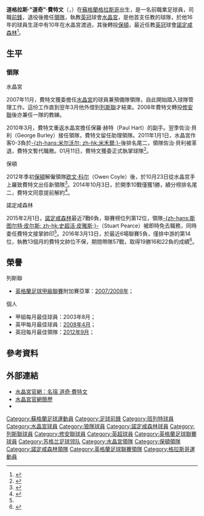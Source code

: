 {{noteTA|G1=足球|G2=FAcup|G3=EPL
|T=zh-hans:道奇·弗里德曼; zh-hk:道奇·費特文;
|1=zh-hans:弗里德曼; zh-hk:費特文;
|2=zh-hans:道格拉斯·"道奇"·弗里德曼; zh-hk:道格拉斯·"道奇"·費特文;
}}
{{Infobox football biography
| name = 道奇·費特文<br />''Dougie Freedman''
| image = 
| fullname = Douglas Freedman 
| height = {{height|ft=5|in=9}}
| birth_date  = {{birth date and age|1974|5|25|df=yes}} 
| birth_place = [[蘇格蘭|蘇格蘭]][[格拉斯哥|格拉斯哥]]
| currentclub = 
| position = [[前鋒_(足球)|前鋒]] 
| youthyears1= 1992–1994 
| youthclubs1= [[女王公园巡游者足球俱乐部|昆士柏流浪]] 
| years1 = 1994-1995
| years2 = 1995–1997
| years3 = 1997
| years4 = 1997–1998
| years5 = 1998-2000
| years6 = 2000-2008
| years7 = 2008
| years8 = 2008-2010
| clubs1 = [[巴尼特足球俱乐部|班列特]]
| clubs2 = [[水晶宫足球俱乐部|水晶宮]]
| clubs3 = → [[伍尔弗汉普顿流浪足球俱乐部|狼隊]]
| clubs4 = [[伍尔弗汉普顿流浪足球俱乐部|狼隊]]
| clubs5 = [[诺丁汉森林足球俱乐部|諾定咸森林]]
| clubs6 = [[水晶宫足球俱乐部|水晶宮]]
| clubs7 = → [[列斯聯足球會|列斯聯]]
| clubs8 = [[绍森德足球俱乐部|修安聯]]
| caps1 = 47  | goals1 = 27
| caps2 = 93  | goals2 = 31
| caps3 = 2   | goals3 = 2
| caps4 = 27  | goals4 = 8
| caps5 = 70  | goals5 = 18
| caps6 = 237 | goals6 = 64
| caps7 = 14  | goals7 = 6
| caps8 = 37  | goals8 = 6
| totalcaps = 524
| totalgoals = 160
| nationalyears1 = 1994-1995
| nationalyears2 = 2001–2002 
| nationalteam1 = [[蘇格蘭21歲以下足球代表隊|蘇格蘭U21]]
| nationalteam2 = [[蘇格蘭足球代表隊|蘇格蘭]] 
| nationalcaps1 = 8 | nationalgoals1 = 2
| nationalcaps2 = 2 | nationalgoals2 = 1
| manageryears1 = 2011–2012
| managerclubs1 = [[水晶宫足球俱乐部|水晶宮]]
| manageryears2 = 2012–2014
| managerclubs2 = [[博尔顿足球俱乐部|保頓]] 
| manageryears3 = 2015–2016
| managerclubs3 = [[诺丁汉森林足球俱乐部|諾定咸森林]]
| pcupdate      = 2012年10月24日 (三) 01:08 (UTC)
| ntupdate      = 2011年10月26日 (三) 00:45 (UTC)
}}

'''道格拉斯·"道奇"·費特文'''（{{lang-en|'''Douglas "Dougie" Freedman'''}}，{{bd|1974年|5月25日|catidx=Freedman, Dougie}}）在[[蘇格蘭|蘇格蘭]][[格拉斯哥|格拉斯哥]]出生，是一名前職業足球員，司職[[前鋒_(足球)|前鋒]]，退役後擔任[[領隊_(足球)|領隊]]，執教[[英冠|英冠]]球會[[水晶宫足球俱乐部|水晶宮]]，是他首支任教的球隊，於他16年的球員生涯中有10年在水晶宮渡過，其後轉投[[博尔顿足球俱乐部|保頓]]，最近任教[[英冠|英冠]]球會[[诺丁汉森林足球俱乐部|諾定咸森林]]<ref name="Dougie Freedman2">{{citenews |language =en |url =http://www.bbc.com/sport/0/football/31085816 |title =Dougie Freedman replaces Stuart Pearce at Nottingham Forest |work =''[[BBC_Sport|BBC Sport]]'' |date =2015-02-01 |accessdate =2015-02-02 |archive-date =2015-02-02 |archive-url =https://web.archive.org/web/20150202231852/http://www.bbc.com/sport/0/football/31085816 |dead-url =no }}</ref>。

==生平==
<!--
===球會===
;班列特
Freedman began his career with top flight [[Queens_Park_Rangers_F.C.|Queens Park Rangers]] in 1992, but never made their first team. He moved to [[Football_League_Third_Division|Third Division]] [[Barnet_F.C.|Barnet]] on a free transfer in July 1994, aged 20. He made his league debut in August 1994 and quickly became the club's leading player as he struck 24 goals in his debut season. A bright start to the following season attracted the interest of [[Crystal_Palace_F.C.|Crystal Palace]].

;水晶宮
Freedman was signed by [[Crystal_Palace_F.C.|Crystal Palace]] for a fee of £800,000 in September 1995. He instantly showed he could continue his goalscoring form at the higher level when he netted 20 times in the [[1995-96_in_English_football|1995–96]] season. This haul included the second fastest hat-trick in Crystal Palace's history – 11 minutes – against [[Grimsby_Town_F.C.|Grimsby Town]] on 5 March 1996.

The following, 1996-97 season saw a less prolific 11 goals but helped the club to the promotion play-offs. He then scored crucial goals in the 89th and 90th minutes of their Play Off semi-final tie with [[Wolverhampton_Wanderers_F.C.|Wolves]] after coming off the bench with 17 minutes left. Palace went on to win promotion in the [[Wembley_Stadium_(1923)|Wembley]] Play Off final, beating [[Sheffield_United_F.C.|Sheffield United]] 1–0.

Freedman's experience of [[Premier_League|Premier League]] football in the 1997-98 season proved short-lived though as he only managed seven top flight games before being sold to [[Wolverhampton_Wanderers_F.C.|Wolves]], ironically the club he had helped deny promotion.

;狼隊
Freedman joined [[Wolverhampton_Wanderers|Wolverhampton Wanderers]] initially on loan in October 1997, but after impressing with two goals in as many games, Wolves quickly signed him permanently in a £800,000 combined deal with Palace defender [[Jamie_Smith_(footballer_born_1974)|Jamie Smith]]. However, Freemans's time at Wolves only lasted until the end of the [[1997-98_in_English_football|1997–98]] season. He was the team's top goalscorer with 13 in total in a season that saw Wolves fail to mount a serious promotion challenge. The emergence of striker [[Robbie_Keane|Robbie Keane]] during the season helped convince [[Wolverhampton_Wanderers_F.C.|Wolves]] to sell Freedman.

;諾定咸森林
In August 1998 Freedman signed for newly promoted Premier League side [[Nottingham_Forest_F.C.|Nottingham Forest]] for a fee of £950,000. He made his first appearance for Forest on 17 August 1998 as a substitute in a 2-1 defeat at Arsenal.  In his first full campaign in the top flight in 1998-99 he scored nine goals for Forest who were relegated that season to [[Football_League_First_Division|Division One]]. In his second season at Forest in 1999-2000 the club languished in mid-table under manager [[David_Platt_(footballer)|David Platt]]. Freedman made a total of 83 appearances, and scoring 23 goals, before being sold to [[Crystal_Palace_F.C.|Crystal Palace]] in October 2000.

;重返水晶宮
Freedman signed for Palace in October 2000 for a transfer fee of £600,000. He rejoined the club during a relegation threatened campaign, but one which ended with perhaps his most famous goal for the club. Relegation to the third tier loomed in their final game of the season at [[Stockport_County_F.C.|Stockport County]], with three minutes left and no score. Dramatically, Freedman then scored the vital goal that kept Palace in the division, and relegated [[Huddersfield_Town_A.F.C.|Huddersfield Town]].

The following season saw Freeman bag 21 goals in all competitions, his best seasonal tally for Palace. This also earned him a call-up to the [[Scotland_national_football_team|Scottish national team]], to add to his earlier Under 21 caps. However, the next season was less of a personal success as he was dropped from the Scotland side, and began to find his appearances limited at Palace, as manager [[Trevor_Francis|Trevor Francis]] largely preferred [[Ade_Akinbiyi|Ade Akinbiyi]], [[Dele_Adebola|Dele Adebola]], and [[Andrew_Johnson_(English_footballer)|Andy Johnson]] to him.

His fortunes were revived in [[2003-04_in_English_football|2003–04]] though, as he re-established himself as a first choice regular under new manager [[Iain_Dowie|Iain Dowie]]. A strong surge in the second half of the season saw the club go from relegation contenders to the promotion play-offs. Freedman scored during the penalty shootout victory at [[Sunderland_A.F.C.|Sunderland]] in the semi finals to help the club to the final. He was an unused substitute in the final though, which saw the club beat [[West_Ham_United_F.C.|West Ham]], the second time he had been promoted with the club.

However, life in the [[Premier_League|Premier League]] in [[2004-05_in_English_football|2004–05]] saw Freedman often overlooked as the team employed only one striker in most games, with [[Andrew_Johnson_(English_footballer)|Andy Johnson]] being the preferred choice in this role. Despite attracting interest from [[Leeds_United_A.F.C.|Leeds United]] midway through the season, he remained committed to the Palace cause of consolidating [[FA_Premier_League|Premier League]] status by rejecting a loan bid from the [[Football_League_Championship|Championship]] contenders. He stayed to score his only top flight goal for the club in their vital final fixture at [[Charlton_Athletic_F.C.|Charlton Athletic]], drawing them level at 1–1. However, the eventual 2–2 result saw the club endure a record third [[Premier_League|Premier League]] relegation.

Back in the [[Football_League_Championship|Championship]], he remained down the pecking order behind England international [[Andrew_Johnson_(English_footballer)|Andy Johnson]] and Republic of Ireland international [[Clinton_Morrison|Clinton Morrison]]. However, injuries to Johnson and [[Jon_Macken|Jon Macken]], and lack of form from Morrison brought him back into the team and he scored his 100th and 101st goals for Crystal Palace in a 3–2 win at rivals [[Brighton_&_Hove_Albion_F.C.|Brighton & Hove Albion]] on 20 November 2005. This made him only the seventh player in Palace history to have reached the century mark.

He managed to stay in the line-up after Johnson's return, having made a great impression on Palace boss [[Iain_Dowie|Iain Dowie]], who, later, made a public call to [[Scotland_national_football_team|Scotland]] boss [[Walter_Smith|Walter Smith]] for the striker to be given another chance in the national side. He ended the season with seven league goals, as the club comfortably reached the play-offs. However, they were beaten by [[Watford_F.C.|Watford]] in their semi final tie to deny him a chance of a third promotion.

The appointment of [[Peter_Taylor_(footballer_born_1953)|Peter Taylor]] as manager in Summer 2006 limited Freedman's chances, and he could only manage three league goals. However, he extended his contract by a further two years at the conclusion of the season. Taylor was replaced by [[Neil_Warnock|Neil Warnock]] early in the [[2007-08_in_English_football|2007–08]] season, but strong goalscoring form of [[Clinton_Morrison|Clinton Morrison]] limited Freedman to rare substitute appearances.

;外借列斯聯
With Morrison keeping him out of the Palace side, Freedman, after initially rejecting the move (as he had done during the [[2004-05_in_English_football|2004–05]] season), decided to move to [[Football_League_One|League One]] club [[Leeds_United_A.F.C.|Leeds United]] on loan until the end of the season.<ref>{{cite news|url=http://news.bbc.co.uk/sport1/hi/football/teams/l/leeds_united/7280856.stm |title=Freedman agrees terms with Leeds – BBC Sport |publisher=BBC Sport|date=6 March 2008|accessdate=14 April 2009}}</ref>

He was in excellent form for [[Elland_Road|Elland Road]] club, scoring five goals to ensure a play-off place including a brace against [[Carlisle_United|Carlisle United]] in a 3–2 win at Elland Road, and also receiving praise from Leeds manager [[Gary_McAllister|Gary McAllister]].<ref>{{cite news|url=http://news.bbc.co.uk/sport1/hi/football/teams/l/leeds_united/7345114.stm |title=Freedman earns McAllister tribute|publisher=BBC Sport|date=13 April 2008 |accessdate=14 April 2009}}</ref> This form earned him League One's "''Player of the Month''" award for April,<ref>[http://www.leedsunited.com/page/NewsroomDetail/0,,10273~1306762,00.html Dougie's Award – leedsunited.com]</ref> while another vital late Play-off goal in the first leg of Leeds' semi-final tie with [[Carlisle_United_F.C.|Carlisle United]] and an assist for a last minute [[Jonathan_Howson|Jonny Howson]] goal in the second leg helped the Whites to [[Wembley_Stadium|Wembley]], where he featured in the Play-off final on the day of his 34th birthday, as Leeds were downed 1–0 by [[Doncaster_Rovers_F.C.|Doncaster Rovers]]. After the season ended Freedman revealed that he wanted to join Leeds permanently, however Leeds signed [[Luciano_Becchio|Luciano Becchio]] and Freedman had to look elsewhere.<ref>http://www.yorkshireeveningpost.co.uk/leedsunited/Leeds-United-v-Crystal-Palace.6648888.jp</ref>

Freedman is still held in very high regard by the Leeds United's supporters to this day despite such a short spell at the club, his impact in helping the team to the playoff final and his impressive interviews during his time at Leeds he will always be remembered as a cult hero.

;告別塞爾赫斯特
After returning to Palace at the end of the season, Freedman was granted a testimonial match to reward him for ten years' service at the club over two spells, with the match to be a first-team pre-season friendly fixture against [[Fulham_F.C.|Fulham]] at [[Selhurst_Park|Selhurst Park]] which ended in a 0–0 draw.

Following this match, Warnock allowed Freedman to depart Selhurst. He was heavily linked with a permanent move to Leeds, this never materialised.

;修安聯
Instead Freedman moved to [[Southend_United_F.C.|Southend United]] on a free transfer, scoring four goals in his first four outings for the Shrimpers. However his first season was plagued by injury. The following season saw the form of [[Lee_Barnard|Lee Barnard]] keep Freedman out of the side.
In March 2010 Freedman had his contract at Southend terminated by mutual consent to rejoin Palace as part of the coaching staff, signalling the end of his playing career.

===國家隊===
Freedman made his [[Scotland_national_football_team|Scotland]] debut on 6 October 2001, in a crunch match against [[Latvia_national_football_team|Latvia]] at [[Hampden_Park|Hampden Park]], for a place at the [[2002_FIFA_World_Cup|2002 FIFA World Cup]]. The Scots won the match 2–1, with Freedman scoring the equalising goal in the process (a header past then Palace teammate, goalkeeper [[Aleksandrs_Koliņko|Aleksandrs Koliņko]]), after [[Andrejs_Rubins|Andrejs Rubins]] (another Palace teammate at the time) had given the Latvians the lead. Despite this victory, Scotland failed to gain a place in the Finals, and manager [[Craig_Brown_(football)|Craig Brown]] resigned, being replaced by [[Berti_Vogts|Berti Vogts]].

He only got one more Scotland cap following Vogts' appointment, playing the first 45 minutes of Scotland's 5–0 defeat at the hands of [[France_national_football_team|France]] in a friendly.
-->
===領隊===
;水晶宮
2007年11月，費特文獲委擔任[[水晶宫足球俱乐部|水晶宮]]的球員兼預備隊領隊，自此開始踏入球隊管理工作。這份工作直到翌年3月他外借到[[列斯聯足球會|列斯聯]]才結束。2008年費特文轉投[[绍森德足球俱乐部|修安聯]]後亦兼任一隊的教練。

2010年3月，費特文重返水晶宮擔任保羅·赫特（Paul Hart）的副手。翌季佐治·貝利（George Burley）接任領隊，費特文留任助理領隊。2011年1月1日，水晶宮作客0-3負於[[米尔沃尔足球俱乐部|-{zh-hans:米尔沃尔; zh-hk:米禾爾;}-]]後排名尾二，領隊佐治·貝利被革退，費特文暫代職務。01月11日，費特文獲委正式執掌球隊<ref>{{cite news |language=en |url=http://news.bbc.co.uk/sport2/hi/football/teams/c/crystal_palace/9358681.stm |title=Dougie Freedman appointed as Crystal Palace manager |publisher=''[[BBC_Sport|BBC Sport]]'' |date=2011-01-11 |accessdate=2011-01-12 |archive-date=2011-01-14 |archive-url=https://web.archive.org/web/20110114035040/http://news.bbc.co.uk/sport2/hi/football/teams/c/crystal_palace/9358681.stm |dead-url=no }}</ref>。

;保頓
2012年季初[[博尔顿足球俱乐部|保頓]]解僱領隊[[欧文·科尔|欧文·科尔]]（Owen Coyle）後，於10月23日從水晶宫手上羅致費特文出任新領隊<ref>{{cite news |language=en |url=http://www.bbc.co.uk/sport/0/football/20044214 |title=Dougie Freedman confirmed as Bolton boss by Crystal Palace |work=''[[BBC_Sport|BBC Sport]]'' |date=2012-10-23 |accessdate=2012-10-24 |archive-date=2012-11-08 |archive-url=https://www.webcitation.org/6C1Bf4HC2?url=http://www.bbc.co.uk/sport/0/football/20044214 |dead-url=no }}</ref>。2014年10月3日，於開季10戰僅獲1勝，績分榜排名尾二，費特文同意提前解約<ref name="Dougie Freedman_20141003">{{citenews |language=en |url=http://m.bbc.com/sport/football/29475924 |title=Freedman leaves as Bolton manager |work=''[[BBC_Sport|BBC Sport]]'' |date=2014-10-03 |accessdate=2014-10-05 }} </ref>。

;諾定咸森林
2015年2月1日，[[诺丁汉森林足球俱乐部|諾定咸森林]]最近7戰6負，聯賽榜位列第12位，領隊[[斯图尔特·皮尔斯|-{zh-hans:斯图尔特·皮尔斯; zh-hk:史超活·皮雅斯;}-]]（Stuart Pearce）被即時免去職務，同時委任費特文接掌帥印<ref name="Dougie Freedman2"/>。2016年3月13日，於最近6場聯賽5負，僅排中游的第14位，執教13個月的費特文帥位不保，期間帶隊57戰，取得19勝16和22負的成績<ref name="Dougie Freedman_20160313">{{citenews |language=en |url=http://www.bbc.com/sport/football/35798743 |title=Dougie Freedman: Nottingham Forest manager sacked |work=''[[BBC_Sport|BBC Sport]]'' |date=2016-03-13 |accessdate=2016-03-14}}</ref>。

==榮譽==
;列斯聯
*[[英格蘭足球甲級聯賽|英格蘭足球甲級聯賽]]附加賽亞軍：[[2007年至2008年英格蘭足球甲級聯賽#附加賽|2007/2008年]]；

;個人
*甲組每月最佳球員：2003年8月；
*英甲每月最佳球員：[[2007年至2008年英格蘭足球甲級聯賽#每月最佳球員|2008年4月]]；
*英冠每月最佳領隊：[[2012年至2013年英格蘭足球冠軍聯賽#每月最佳領隊|2012年9月]]；

==參考資料==
{{reflist}}

==外部連結==
*[https://web.archive.org/web/20080410095300/http://www.cpfc.premiumtv.co.uk/page/PalaceLegendsF-J/0,,10323~676744,00.html 水晶宮官網：名宿 道奇·費特文]
*[http://www.cpfc.co.uk/page/ProfilesDetail/0,,10323~8391,00.html 水晶宮官網簡歷]
*{{soccerbase|id=2666|name=道奇·費特文}}

{{諾定咸森林領隊}}
{{水晶宮領隊}}

{{DEFAULTSORT:Freedman, Dougie}}
[[Category:蘇格蘭足球運動員|Category:蘇格蘭足球運動員]]
[[Category:足球前鋒|Category:足球前鋒]]
[[Category:班列特球員|Category:班列特球員]]
[[Category:水晶宮球員|Category:水晶宮球員]]
[[Category:狼隊球員|Category:狼隊球員]]
[[Category:諾定咸森林球員|Category:諾定咸森林球員]]
[[Category:列斯聯球員|Category:列斯聯球員]]
[[Category:修安聯球員|Category:修安聯球員]]
[[Category:英超球員|Category:英超球員]]
[[Category:英格蘭足球聯賽球員|Category:英格蘭足球聯賽球員]]
[[Category:苏格兰足球领队|Category:苏格兰足球领队]]
[[Category:水晶宮領隊|Category:水晶宮領隊]]
[[Category:保頓領隊|Category:保頓領隊]]
[[Category:諾定咸森林領隊|Category:諾定咸森林領隊]]
[[Category:英格蘭足球聯賽領隊|Category:英格蘭足球聯賽領隊]]
[[Category:格拉斯哥運動員|Category:格拉斯哥運動員]]